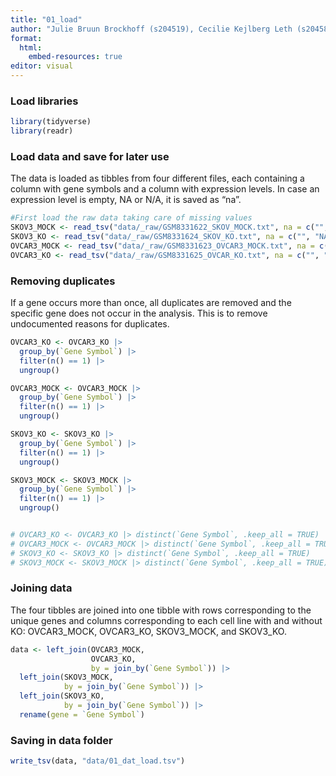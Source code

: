 ```yaml
---
title: "01_load"
author: "Julie Bruun Brockhoff (s204519), Cecilie Kejlberg Leth (s204584), Amalie Drud Nielsen (s204560), Chrysillis Hellemann Polhaus (s153664), Lise Lotte Eriksen (s154123)"
format: 
  html:
    embed-resources: true
editor: visual
---
```


### Load libraries

```r
library(tidyverse)
library(readr)
```

### Load data and save for later use

The data is loaded as tibbles from four different files, each containing a column with gene symbols and a column with expression levels. In case an expression level is empty, NA or N/A, it is saved as "na".

```r
#First load the raw data taking care of missing values 
SKOV3_MOCK <- read_tsv("data/_raw/GSM8331622_SKOV_MOCK.txt", na = c("", "NA", "N/A")) 
SKOV3_KO <- read_tsv("data/_raw/GSM8331624_SKOV_KO.txt", na = c("", "NA", "N/A")) 
OVCAR3_MOCK <- read_tsv("data/_raw/GSM8331623_OVCAR3_MOCK.txt", na = c("", "NA", "N/A")) 
OVCAR3_KO <- read_tsv("data/_raw/GSM8331625_OVCAR_KO.txt", na = c("", "NA", "N/A")) 
```

### Removing duplicates

If a gene occurs more than once, all duplicates are removed and the specific gene does not occur in the analysis. This is to remove undocumented reasons for duplicates.

```r
OVCAR3_KO <- OVCAR3_KO |> 
  group_by(`Gene Symbol`) |> 
  filter(n() == 1) |> 
  ungroup()

OVCAR3_MOCK <- OVCAR3_MOCK |>
  group_by(`Gene Symbol`) |>
  filter(n() == 1) |>
  ungroup()

SKOV3_KO <- SKOV3_KO |>
  group_by(`Gene Symbol`) |>
  filter(n() == 1) |>
  ungroup()

SKOV3_MOCK <- SKOV3_MOCK |>
  group_by(`Gene Symbol`) |>
  filter(n() == 1) |>
  ungroup()


# OVCAR3_KO <- OVCAR3_KO |> distinct(`Gene Symbol`, .keep_all = TRUE)
# OVCAR3_MOCK <- OVCAR3_MOCK |> distinct(`Gene Symbol`, .keep_all = TRUE)
# SKOV3_KO <- SKOV3_KO |> distinct(`Gene Symbol`, .keep_all = TRUE)
# SKOV3_MOCK <- SKOV3_MOCK |> distinct(`Gene Symbol`, .keep_all = TRUE)
```

### Joining data

The four tibbles are joined into one tibble with rows corresponding to the unique genes and columns corresponding to each cell line with and without KO: OVCAR3_MOCK, OVCAR3_KO, SKOV3_MOCK, and SKOV3_KO.

```r
data <- left_join(OVCAR3_MOCK,
                  OVCAR3_KO, 
                  by = join_by(`Gene Symbol`)) |> 
  left_join(SKOV3_MOCK, 
            by = join_by(`Gene Symbol`)) |> 
  left_join(SKOV3_KO, 
            by = join_by(`Gene Symbol`)) |> 
  rename(gene = `Gene Symbol`)
```

### Saving in data folder

```r
write_tsv(data, "data/01_dat_load.tsv")
```
